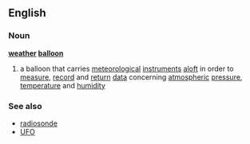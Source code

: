 ==English==
===Noun===
{{wikipedia}}
'''[[weather]] [[balloon]]'''
# a balloon that carries [[meteorological]] [[instrument]]s [[aloft]] in order to [[measure]], [[record]] and [[return]] [[data]] concerning [[atmospheric]] [[pressure]], [[temperature]] and [[humidity]]
===See also===
*[[radiosonde]]
*[[UFO]]